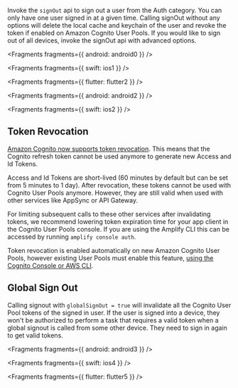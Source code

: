 Invoke the `signOut` api to sign out a user from the Auth category. You can only have one user signed in at a given time. Calling signOut without any options will delete the local cache and keychain of the user and revoke the token if enabled on Amazon Cognito User Pools. If you would like to sign out of all devices, invoke the signOut api with advanced options.


<Fragments fragments={{ android: android0 }} />


<Fragments fragments={{ swift: ios1 }} />


<Fragments fragments={{ flutter: flutter2 }} />


<Fragments fragments={{ android: android2 }} />


<Fragments fragments={{ swift: ios2 }} />

## Token Revocation

[Amazon Cognito now supports token revocation](https://aws.amazon.com/about-aws/whats-new/2021/06/amazon-cognito-now-supports-targeted-sign-out-through-refresh-token-revocation/). This means that the Cognito refresh token cannot be used anymore to generate new Access and Id Tokens.

Access and Id Tokens are short-lived (60 minutes by default but can be set from 5 minutes to 1 day). After revocation, these tokens cannot be used with Cognito User Pools anymore. However, they are still valid when used with other services like AppSync or API Gateway.

For limiting subsequent calls to these other services after invalidating tokens, we recommend lowering token expiration time for your app client in the Cognito User Pools console. If you are using the Amplify CLI this can be accessed by running `amplify console auth`.

Token revocation is enabled automatically on new Amazon Cognito User Pools, however existing User Pools must enable this feature, [using the Cognito Console or AWS CLI](https://docs.aws.amazon.com/cognito/latest/developerguide/token-revocation.html).

## Global Sign Out

Calling signout with `globalSignOut = true` will invalidate all the Cognito User Pool tokens of the signed in user. If the user is signed into a device, they won't be authorized to perform a task that requires a valid token when a global signout is called from some other device. They need to sign in again to get valid tokens.


<Fragments fragments={{ android: android3 }} />


<Fragments fragments={{ swift: ios4 }} />


<Fragments fragments={{ flutter: flutter5 }} />
